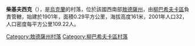 {{coord|47|42|31|N|30|23|28|E|scale:30000|display=title}}

'''柴基夫西克'''（{{lang-uk|Чайківське}}），是[[烏克蘭|烏克蘭]]的村落，位於該國西南部[[敖德薩州|敖德薩州]]，由[[柳巴希夫卡區|柳巴希夫卡區]]負責管轄，始建於1901年，面積0.29平方公里，海拔高度161米，2001年人口32，人口密度每平方公里109.22人。

{{DEFAULTSORT:Чайківське}}
[[Category:敖德薩州村落|Category:敖德薩州村落]]
[[Category:柳巴希夫卡區村落|Category:柳巴希夫卡區村落]]


{{Odessa-geo-stub}}